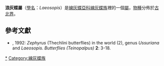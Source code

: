 {{NoteTA
|G1=Butterfly
}}
{{noteTA|G1=LS}}
{{Automatic_Taxobox
| name = 浪灰蝶屬
| image = Laeosopis roboris2.jpg
| image_width = 250px
| image_caption = [[浪灰蝶|浪灰蝶]] ''Papilio roboris''
| taxon = Laeosopis
| authority = [[Rambur|Rambur]], 1858
| type_species = [[浪灰蝶|浪灰蝶]] ''Papilio roboris''
| type_species_authority = [[Esper|Esper]], 1794
| subdivision_ranks = [[物種|物種]]
| subdivision = 
* Laeosopis evippus
* [[浪灰蝶|浪灰蝶]] ''Laeosopis roboris''
}}

'''浪灰蝶屬'''（[[學名|學名]]：''Laeosopis''）是[[線灰蝶亞科|線灰蝶亞科]][[線灰蝶族|線灰蝶族]]裡的一個[[屬|屬]]，[[物種|物種]]分佈於[[古北界|古北界]]。

== 參考文獻 ==
* {{aut|Fujioka, T.}}, 1992: ''Zephyrus'' (Thechlini butterflies) in the world (2), genus ''Ussuriana'' and ''Laeosopis''. ''Butterflies (Teinopalpus)'' '''2''': 3-18.{{en}}

{{Commons category|Laeosopis}}
{{Wikispecies|Laeosopis}}
{{Taxonbar|from=Q255653}}

[[Category:浪灰蝶屬|*]]
[[Category:線灰蝶族|Category:線灰蝶族]]


{{butterfly-stub}}